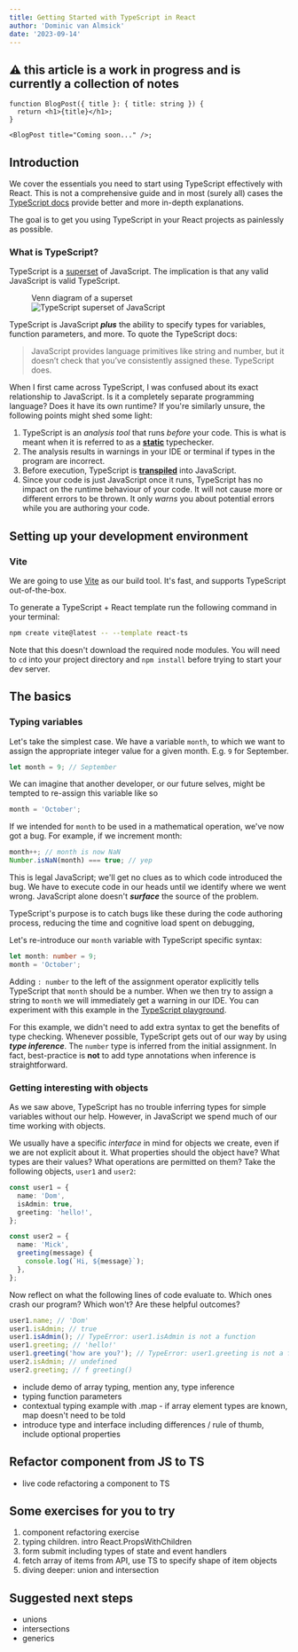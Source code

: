 ```yaml
---
title: Getting Started with TypeScript in React
author: 'Dominic van Almsick'
date: '2023-09-14'
---
```


## ⚠️ this article is a work in progress and is currently a collection of notes

```tsx
function BlogPost({ title }: { title: string }) {
  return <h1>{title}</h1>;
}

<BlogPost title="Coming soon..." />;
```

## Introduction

We cover the essentials you need to start using TypeScript effectively with React. This is not a comprehensive guide and in most (surely all) cases the [TypeScript docs](https://www.typescriptlang.org/docs/)
provide better and more in-depth explanations.

The goal is to get you using TypeScript in your React projects as painlessly as possible.

### What is TypeScript?

TypeScript is a [superset](https://www.cuemath.com/algebra/superset/) of JavaScript. The implication is that any valid JavaScript is valid
TypeScript.

<figure>
  <figcaption className="mb-2">Venn diagram of a superset</figcaption>
  <Image
    src="/assets/ts-js-superset.svg"
    alt="TypeScript superset of JavaScript"
    width={260}
    height={260}
    className="mx-auto"
  />
</figure>

TypeScript is JavaScript **_plus_** the ability to specify types for variables,
function parameters, and more. To quote the TypeScript docs:

> JavaScript provides language primitives like string and number, but it doesn’t check that you’ve consistently assigned these. TypeScript does.

When I first came across TypeScript, I was confused about its exact relationship to JavaScript. Is it a completely separate programming language?
Does it have its own runtime? If you're similarly unsure, the following points might shed some light:

1. TypeScript is an _analysis tool_ that runs _before_ your code. This is what is meant when it is referred to as a [**static**](https://en.wikipedia.org/wiki/Static_program_analysis) typechecker.
2. The analysis results in warnings in your IDE or terminal if types in the program are incorrect.
3. Before execution, TypeScript is [**transpiled**](https://hashnode.com/post/compiling-vs-transpiling-cl0z2hugi0cjhj6nv6pp6a1j3) into JavaScript.
4. Since your code is just JavaScript once it runs, TypeScript has no impact on the runtime behaviour of your code. It will not cause more or different errors
   to be thrown. It only _warns_ you about potential errors while you are authoring your code.

## Setting up your development environment

### Vite

We are going to use [Vite](https://vitejs.dev/) as our build tool. It's fast, and supports TypeScript out-of-the-box.

To generate a TypeScript + React template run the following command in your terminal:

```sh
npm create vite@latest -- --template react-ts
```

Note that this doesn't download the required node modules. You will need to `cd` into your project directory and `npm install` before trying to start your dev server.

## The basics

### Typing variables

Let's take the simplest case. We have a variable `month`, to which we want to assign the appropriate integer value
for a given month. E.g. `9` for September.

```ts
let month = 9; // September
```

We can imagine that another developer, or our future selves, might be tempted to re-assign this variable like so

```ts
month = 'October';
```

If we intended for `month` to be used in a mathematical operation, we've now got a bug. For example, if we increment month:

```ts
month++; // month is now NaN
Number.isNaN(month) === true; // yep
```

This is legal JavaScript; we'll get no clues as to which code introduced the bug.
We have to execute code in our heads until we identify where we went wrong. JavaScript alone
doesn't **_surface_** the source of the problem.

TypeScript's purpose is to catch bugs like these during the code authoring process, reducing the time and cognitive
load spent on debugging,

Let's re-introduce our `month` variable with TypeScript specific syntax:

```ts
let month: number = 9;
month = 'October';
```

Adding `: number` to the left of the assignment operator explicitly tells TypeScript that `month` should be a number.
When we then try to assign a string to `month` we will immediately get a warning in our IDE. You can experiment with this example
in the [TypeScript playground](https://www.typescriptlang.org/play?#code/PTAEBEFcFNQFwPagORwJ4AdYEsB2AzaAJ2lwGNpkAaUAd1gEMy5IGAbNtUAEwV1VC5o0bqAAqAZQC0AZyxls+bGVAy0uOAwAeofAiIAoEPAAW2GaGhaGAWwxtoAOnETQeQkQtwTsdFlAARgwyIqB8pji42HDY7KDBMtgA5rg2pHAGDnCgNnzeoAC8oACcANwGuRomhSgA8swIAcTI5ZXeANTt5WR8MggOjmwISQAUAHKQNk1EjuZjDGMjbSYAlIUFRXBEMCvlRmAAkvh0sLQMGqGIgbBW9srRoCPRyBYkPTZpuNyhaAiQPHwBLxTOY3LhQL9IERQD1vit9qAsjk8iYAFyCSbTGplBHLGrIeqIaYtIA).

For this example, we didn't need to add extra syntax to get the benefits of type checking.
Whenever possible, TypeScript gets out of our way by using **_type inference_**. The `number` type is inferred
from the initial assignment. In fact, best-practice is **not** to add type annotations when inference is straightforward.

### Getting interesting with objects

As we saw above, TypeScript has no trouble inferring types for simple variables without our help. However, in JavaScript we spend much of our time
working with objects.

We usually have a specific _interface_ in mind for objects we create, even if we are not explicit about it. What properties should the object have? What types are
their values? What operations are permitted on them? Take the following objects, `user1` and `user2`:

```ts
const user1 = {
  name: 'Dom',
  isAdmin: true,
  greeting: 'hello!',
};

const user2 = {
  name: 'Mick',
  greeting(message) {
    console.log(`Hi, ${message}`);
  },
};
```

Now reflect on what the following lines of code evaluate to. Which ones crash our program?
Which won't? Are these helpful outcomes?

```ts
user1.name; // 'Dom'
user1.isAdmin; // true
user1.isAdmin(); // TypeError: user1.isAdmin is not a function
user1.greeting; // 'hello!'
user1.greeting('how are you?'); // TypeError: user1.greeting is not a function
user2.isAdmin; // undefined
user2.greeting; // f greeting()
```

- include demo of array typing, mention any, type inference
- typing function parameters
- contextual typing example with .map - if array element types are known, map doesn&apos;t need to be told
- introduce type and interface including differences / rule of thumb, include optional properties

## Refactor component from JS to TS

- live code refactoring a component to TS

## Some exercises for you to try

1. component refactoring exercise
2. typing children. intro React.PropsWithChildren
3. form submit including types of state and event handlers
4. fetch array of items from API, use TS to specify shape of item objects
5. diving deeper: union and intersection

## Suggested next steps

- unions
- intersections
- generics
